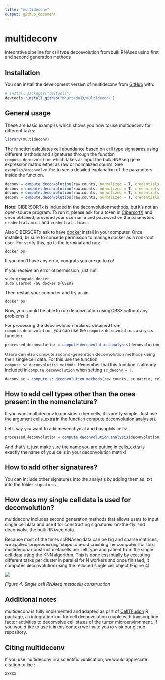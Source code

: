 ```yaml
---
title: "multideconv"
output: github_document
---
```


# multideconv

Integrative pipeline for cell type deconvolution from bulk RNAseq using first and second generation methods

<!-- badges: start -->

<!-- badges: end -->

## Installation

You can install the development version of multideconv from [GitHub](https://github.com/) with:

``` r
# install.packages("devtools")
devtools::install_github("mhurtado13/multideconv")
```

## General usage

These are basic examples which shows you how to use multideconv for different tasks:

``` r
library(multideconv)
```

The function calculates cell abundance based on cell type signatures using different methods and signatures through the function `compute.deconvolution` which takes as input the bulk RNAseq gene expression matrix either as raw or normalized counts. See `examples/deconvolve.Rmd` to see a detailed explanation of the parameters inside the function.

``` r
deconv = compute.deconvolution(raw.counts, normalized = T, credentials.mail = "xxxx", credentials.token = "xxxxxx", file_name = "Tutorial") 
deconv = compute.deconvolution(raw.counts, normalized = T, credentials.mail = "xxxx", credentials.token = "xxxxxx", methods = c("Quantiseq", "MCP", "XCell", "DWLS"), file_name = "Test") 
deconv = compute.deconvolution(raw.counts, normalized = T, credentials.mail = "xxxx", credentials.token = "xxxxxx", signatures_exclude = "BPRNACan", file_name = "Tutorial")
deconv = compute.deconvolution(raw.counts, normalized = T, credentials.mail = "xxxx", credentials.token = "xxxxxx", sc_deconv = T, sc_matrix = sc.object, cell_annotations = cell_labels, cell_samples = bath_ids, name_sc_signature = "Signature_test", file_name = "Test")
```

**Note**: CIBERSORTx is included in the deconvolution methods, but it's not an open-source program. To run it, please ask for a token in [CibersortX](https://cibersortx.stanford.edu/register.php) and once obtained, provided your username and password on the parameters `credentials.mail` and `credentials.token`.

Also CIBERSORTx ask to have [docker](https://kinsta.com/blog/install-docker-ubuntu/#installing-docker-desktop-on-ubuntu) install in your computer. Once installed, be sure to concede permission to manage docker as a non-root user. For verify this, go to the terminal and run:

```         
docker ps
```

If you don't have any error, congrats you are go to go!

If you receive an error of permission, just run:

```         
sudo groupadd docker
sudo usermod -aG docker ${USER}
```

Then restart your computer and try again

```         
docker ps
```

Now, you should be able to run deconvolution using CBSX without any problems :)

For processing the deconvolution features obtained from `compute.deconvolution`, you can use the `compute.deconvolution.analysis` function.

``` r
processed_deconvolution = compute.deconvolution.analysis(deconvolution, corr = 0.7, seed = 123, return = T)
```

Users can also compute second-generation deconvolution methods using their single cell data. For this use the function `compute_sc_deconvolution_methods`. Remember that this function is already included in `compute.deconvolution` when setting `sc_deconv = T`.

``` r
deconv_sc = compute_sc_deconvolution_methods(raw.counts, sc_matrix, cell_annotations, cell_samples, name_sc_signature, normalized = T, n_cores = 4, cbsx_name = "XXX", cbsx_token = "XXX")
```

## How to add cell types other than the ones present in the nomenclature?

If you want multideconv to consider other cells, it is pretty simple! Just use the argument cells_extra in the function compute.deconvolution.analysis().

Let's say you want to add mesenchymal and basophils cells:

``` r
processed_deconvolution = compute.deconvolution.analysis(deconvolution, corr = 0.7, seed = 123, cells_extra = c("mesenchymal", "basophils")) 
```

And that's it, just make sure the name you are putting in cells_extra is exactly the name of your cells in your deconvolution matrix!

## How to add other signatures?

You can include other signatures into the analysis by adding them as .txt into the folder `signatures`.

## How does my single cell data is used for deconvolution?

multideconv includes second generation methods that allows users to input single cell data and use it for constructing signatures 'on-the-fly' and deconvolve the bulk RNAseq data.

Because most of the times scRNAseq data can be big and sparse matrices, we applied 'preprocessing' steps to avoid crashing the computer. For this, multideconv construct metacells per cell type and patient from the single cell data using the KNN algorithm. This is done essentially by executing different tasks per cluster in parallel for N workers and once finished, it computes deconvolution using the reduced single cell object (Figure 4).

<p align="center">

<img src="man/figures/scRNAseq_deconvolution.png?raw=true"/>

</p>

<p align="center">

<i> Figure 4. Single cell RNAseq metacells construction </i>

</p>

## Additional notes

multideconv is fully implemented and adapted as part of [CellTFusion](https://github.com/VeraPancaldiLab/CellTFusion) R package, an integration tool for cell deconvolution couple with transcription factor activities to deconvolve cell states of the tumor microenvironment. If you would like to use it in this context we invite you to visit our github repository.

## Citing multideconv

If you use multideconv in a scientific publication, we would appreciate citation to the :

```         
XXXXX
```
